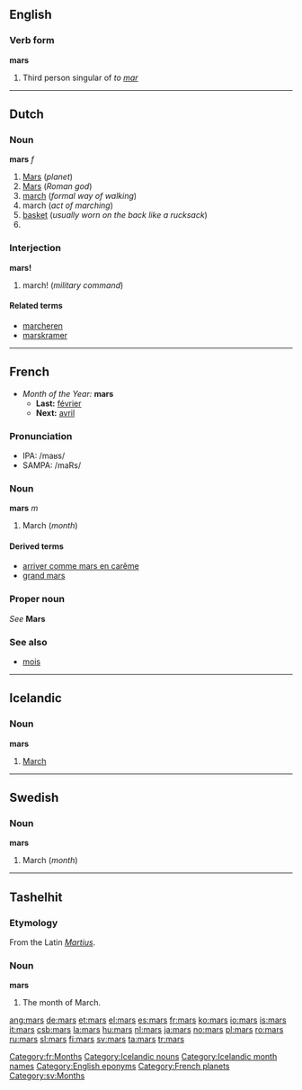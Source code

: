 {{see|Mars}}
==English==

===Verb form===
'''mars'''

# Third person singular of ''to [[mar]]''

----

==Dutch==

===Noun===
'''mars''' ''f''

# [[Mars]] (''planet'')
# [[Mars]] (''Roman god'')
# [[march]] (''formal way of walking'')
# march (''act of marching'')
# [[basket]] (''usually worn on the back like a rucksack'')
# <!--requires a translation: top?  the platform at the top of the lower mast of a sailing ship ''(nautical)''-->

===Interjection===
'''mars!'''

# march! (''military command'')

====Related terms====
*[[marcheren]]
*[[marskramer]]

----

==French==
[[Category:fr:Months]]
*''Month of the Year:'' '''mars'''
**'''Last:''' [[février]]
**'''Next:''' [[avril]]

===Pronunciation===
*IPA: /maʁs/
*SAMPA: /maRs/

===Noun===
'''mars''' ''m''

# March (''month'')

====Derived terms====
*[[arriver comme mars en carême]]
*[[grand mars]]

===Proper noun===
''See'' '''Mars'''

===See also===
*[[mois]]

----

==Icelandic==

===Noun===
'''mars'''

# [[March]]

[[Category:Icelandic nouns]]
[[Category:Icelandic month names]]

----

==Swedish==

===Noun===
'''mars'''

# March (''month'')

[[Category:English eponyms]]
[[Category:French planets]]
[[Category:sv:Months]]

----

==Tashelhit==

===Etymology===
From the Latin ''[[Martius]]''.

===Noun===
'''mars'''

# The month of March.

[[ang:mars]]
[[de:mars]]
[[et:mars]]
[[el:mars]]
[[es:mars]]
[[fr:mars]]
[[ko:mars]]
[[io:mars]]
[[is:mars]]
[[it:mars]]
[[csb:mars]]
[[la:mars]]
[[hu:mars]]
[[nl:mars]]
[[ja:mars]]
[[no:mars]]
[[pl:mars]]
[[ro:mars]]
[[ru:mars]]
[[sl:mars]]
[[fi:mars]]
[[sv:mars]]
[[ta:mars]]
[[tr:mars]]
